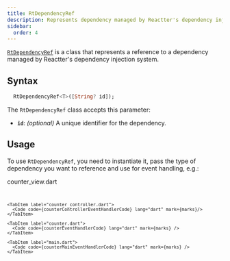 ```yaml
---
title: RtDependencyRef
description: Represents dependency managed by Reactter's dependency injection.
sidebar:
  order: 4
---
```




<HT><a href="https://pub.dev/documentation/reactter/latest/reactter/RtDependencyRef-class.html" target="_blank">`RtDependencyRef`</a></HT> is a class that represents a reference to a dependency managed by Reactter's dependency injection system.

## Syntax

```dart showLineNumbers=false
  RtDependencyRef<T>([String? id]);
```

The <HT>`RtDependencyRef`</HT> class accepts this parameter:

- <HM>**`id`**</HM>: *(optional)* A unique identifier for the dependency.

## Usage

To use <HT>`RtDependencyRef`</HT>, you need to instantiate it, pass the type of dependency you want to reference and use for event handling, e.g.:

<CodeTabs>
  <ZappButton path="examples/lifecycle_event_handler"/>

  <Tabs>
    <TabItem>
      <HM single slot="label">counter_view.dart</HM>
      <Code code={counterViewEventHandlerCode} lang="dart" collapse={["34-60"]} mark={[...marks, {range: "11-15"}, {range: "17-21"}, {range: "23-27"}, {range: "29-33"}]} />
    </TabItem>

    <TabItem label="counter_controller.dart">
      <Code code={counterControllerEventHandlerCode} lang="dart" mark={marks}/>
    </TabItem>

    <TabItem label="counter.dart">
      <Code code={counterEventHandlerCode} lang="dart" mark={marks} />
    </TabItem>

    <TabItem label="main.dart">
      <Code code={counterMainEventHandlerCode} lang="dart" mark={marks} />
    </TabItem>
  </Tabs>
</CodeTabs>